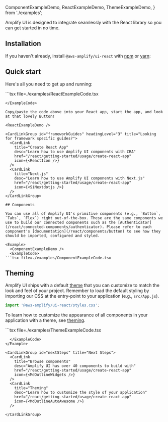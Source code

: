   ComponentExampleDemo,
  ReactExampleDemo,
  ThemeExampleDemo,
} from './examples';

Amplify UI is designed to integrate seamlessly with the React library so you can get started in no time. 

## Installation

If you haven't already, install `@aws-amplify/ui-react` with [npm](https://www.npmjs.com/) or [yarn](https://yarnpkg.com/):

<InstallScripts framework="react" />

## Quick start

Here's all you need to get up and running:

<ExampleCode>
```tsx file=./examples/ReactExampleCode.tsx 

```
</ExampleCode>

Copy/paste the code above into your React app, start the app, and look at that lovely Button!

<ReactExampleDemo />

<CardLinkGroup id="frameworkGuides" headingLevel="3" title="Looking for framework specific guides?">
  <CardLink 
    title="Create React App"
    desc="Learn how to use Amplify UI components with CRA"
    href="/react/getting-started/usage/create-react-app"
    icon={<ReactIcon />}
  />
  <CardLink 
    title="Next.js"
    desc="Learn how to use Amplify UI components with Next.js"
    href="/react/getting-started/usage/create-react-app"
    icon={<SiNextdotjs />}
  />
</CardLinkGroup>

## Components

You can use all of Amplify UI's primitive components (e.g., `Button`, `Tabs`, `Flex`) right out-of-the-box. These are the same components we use to build our connected components such as the [Authenticator](/react/connected-components/authenticator). Please refer to each component's [documentation](/react/components/button) to see how they should be imported, configured and styled.

<Example>
  <ComponentExampleDemo />
  <ExampleCode>
```tsx file=./examples/ComponentExampleCode.tsx

```
  </ExampleCode>
</Example>

## Theming

Amplify UI ships with a default [theme](/react/theming) that you can customize to match the look and feel of your project. Remember to load the default styling by importing our CSS at the entry-point to your application (e.g., `src/App.js`).

```js
import '@aws-amplify/ui-react/styles.css';
```

To learn how to customize the appearance of all components in your application with a theme, see [theming](/react/theming). 

<Example>
  <ThemeExampleDemo />
  <ExampleCode>
```tsx file=./examples/ThemeExampleCode.tsx

```
  </ExampleCode>
</Example>

<CardLinkGroup id="nextSteps" title="Next Steps">
  <CardLink 
    title="Browse components"
    desc="Amplify UI has over 40 components to build with"
    href="/react/getting-started/usage/create-react-app"
    icon={<MdOutlineWidgets />}
  />
  <CardLink 
    title="Theming"
    desc="Learn how to customize the style of your application"
    href="/react/getting-started/usage/create-react-app"
    icon={<MdOutlineAutoAwesome />}
  />
  
</CardLinkGroup>
